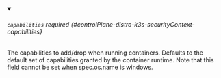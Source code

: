 


<details className="config-field" data-expandable="true" open>
<summary>

###### `capabilities` <span className="config-field-required" data-required="false">required</span> <span className="config-field-type"></span> <span className="config-field-default"></span> <span className="config-field-enum"></span> {#controlPlane-distro-k3s-securityContext-capabilities}

The capabilities to add/drop when running containers.
Defaults to the default set of capabilities granted by the container runtime.
Note that this field cannot be set when spec.os.name is windows.

</summary>

<PartialCapabilitiesreference />


</details>
